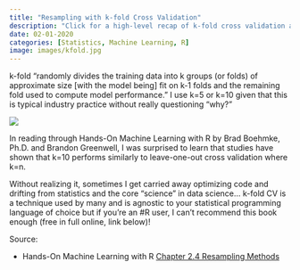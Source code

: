 ```yaml
---
title: "Resampling with k-fold Cross Validation"
description: "Click for a high-level recap of k-fold cross validation as a resampling method." 
date: 02-01-2020
categories: [Statistics, Machine Learning, R]
image: images/kfold.jpg
---
```


k-fold "randomly divides the training data into k groups (or folds) of approximate size [with the model being] fit on k-1 folds and the remaining fold used to compute model performance." I use k=5 or k=10 given that this is typical industry practice without really questioning "why?"

![](./images/kfold.jpg)

In reading through Hands-On Machine Learning with R by Brad Boehmke, Ph.D. and Brandon Greenwell, I was surprised to learn that studies have shown that k=10 performs similarly to leave-one-out cross validation where k=n.

Without realizing it, sometimes I get carried away optimizing code and drifting from statistics and the core "science" in data science... k-fold CV is a technique used by many and is agnostic to your statistical programming language of choice but if you're an #R user, I can't recommend this book enough (free in full online, link below)!

Source:

* Hands-On Machine Learning with R [Chapter 2.4 Resampling Methods](https://bradleyboehmke.github.io/HOML/process.html#resampling)